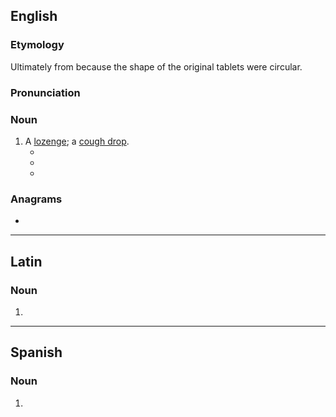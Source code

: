 {{also|Troche|trochę}}
==English==

===Etymology===
Ultimately from {{der|en|grc|τροχός|t=wheel}} because the shape of the original tablets were circular.

===Pronunciation===
{{rfp|en}}

===Noun===
{{en-noun}}

# A [[lozenge]]; a [[cough drop]].
#* {{quote-book|en|title=The English Physician|author=Nicholas Culpeper|year=1652|page=260|passage=At night when you go to bed, take two drams of fine Gum Tragecanth, put it into a Galli-pot, and put half a quarter of a pint of any distilling water fitting the purpose you would make your '''Troches''' for, to it, cover it, and the next morning you shall finde it in such a Jelly as Physician, call Mussilage, with this you may (with a little pains taking) make any Pouder into Paste, and that Paste into little Cakes called '''Troches'''.}}
#* {{quote-book|en|title=The International Formulary|volume=1|author=A. Emil Hiss|year=1909|passage=The Germ. Pharm. states that the '''troches''' (pastilles) are to be made by compression or by massing with a suitable excipient, and forming into '''troches'''.|page=515}}
#* {{quote-book|en|title=Applied Pharmaceutics in Contemporary Compounding|page=215|author=Robert P. Shrewsbury|year=2015|passage=The '''troches''' are weighed and the average weight per '''troche''' for that base is calculated.}}

===Anagrams===
* {{anagrams|en|a=cehort|Hector|hector|orchet|rochet|rotche|tocher}}

----

==Latin==

===Noun===
{{la-noun-form|troche}}

# {{inflection of|la|trochus||voc|s}}

----

==Spanish==

===Noun===
{{head|es|noun}}

# {{only used in|es|a troche y moche}}